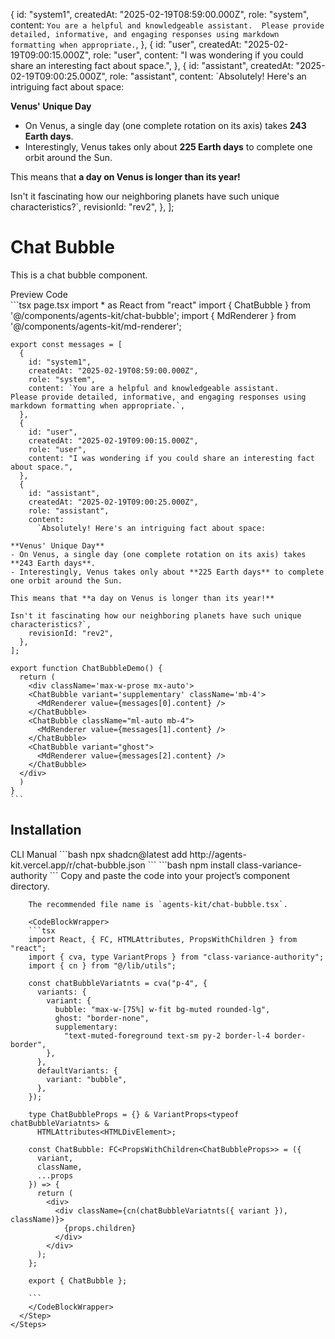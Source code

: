 
  {
    id: "system1",
    createdAt: "2025-02-19T08:59:00.000Z",
    role: "system",
    content: `You are a helpful and knowledgeable assistant. 
Please provide detailed, informative, and engaging responses using markdown formatting when appropriate.`,
  },
  {
    id: "user",
    createdAt: "2025-02-19T09:00:15.000Z",
    role: "user",
    content: "I was wondering if you could share an interesting fact about space.",
  },
  {
    id: "assistant",
    createdAt: "2025-02-19T09:00:25.000Z",
    role: "assistant",
    content:
      `Absolutely! Here's an intriguing fact about space:

**Venus' Unique Day**  
- On Venus, a single day (one complete rotation on its axis) takes **243 Earth days**.  
- Interestingly, Venus takes only about **225 Earth days** to complete one orbit around the Sun.  

This means that **a day on Venus is longer than its year!**

Isn't it fascinating how our neighboring planets have such unique characteristics?`,
    revisionId: "rev2",
  },
];


# Chat Bubble
This is a chat bubble component.

<Tabs defaultValue="preview" className="w-full not-prose">
  <TabsList>
    <TabsTrigger value="preview">Preview</TabsTrigger>
    <TabsTrigger value="code">Code</TabsTrigger>
  </TabsList>
  <TabsContent value="preview">
    <Card className="w-full p-8 items-center">
      <div className='max-w-prose mx-auto'>
        <ChatBubble variant='supplementary' className='mb-4'>
          <MdRenderer value={messages[0].content} />
        </ChatBubble>
        <ChatBubble className="ml-auto mb-4">
          <MdRenderer value={messages[1].content} />
        </ChatBubble>
        <ChatBubble variant="ghost">
          <MdRenderer value={messages[2].content} />
        </ChatBubble>
      </div>
    </Card>
  </TabsContent>
  <TabsContent value="code">
    ```tsx page.tsx
    import * as React from "react"
    import { ChatBubble } from '@/components/agents-kit/chat-bubble';
    import { MdRenderer } from '@/components/agents-kit/md-renderer';

    export const messages = [
      {
        id: "system1",
        createdAt: "2025-02-19T08:59:00.000Z",
        role: "system",
        content: `You are a helpful and knowledgeable assistant. 
    Please provide detailed, informative, and engaging responses using markdown formatting when appropriate.`,
      },
      {
        id: "user",
        createdAt: "2025-02-19T09:00:15.000Z",
        role: "user",
        content: "I was wondering if you could share an interesting fact about space.",
      },
      {
        id: "assistant",
        createdAt: "2025-02-19T09:00:25.000Z",
        role: "assistant",
        content:
          `Absolutely! Here's an intriguing fact about space:

    **Venus' Unique Day**  
    - On Venus, a single day (one complete rotation on its axis) takes **243 Earth days**.  
    - Interestingly, Venus takes only about **225 Earth days** to complete one orbit around the Sun.  

    This means that **a day on Venus is longer than its year!**

    Isn't it fascinating how our neighboring planets have such unique characteristics?`,
        revisionId: "rev2",
      },
    ];

    export function ChatBubbleDemo() {
      return (
        <div className='max-w-prose mx-auto'>
        <ChatBubble variant='supplementary' className='mb-4'>
          <MdRenderer value={messages[0].content} />
        </ChatBubble>
        <ChatBubble className="ml-auto mb-4">
          <MdRenderer value={messages[1].content} />
        </ChatBubble>
        <ChatBubble variant="ghost">
          <MdRenderer value={messages[2].content} />
        </ChatBubble>
      </div>
      )
    }
    ```
  </TabsContent>
</Tabs>


## Installation

<Tabs defaultValue="cli" className="w-full">
  <TabsList>
    <TabsTrigger value="cli">CLI</TabsTrigger>
    <TabsTrigger value="manual">Manual</TabsTrigger>
  </TabsList>
  <TabsContent value="cli">
    ```bash
    npx shadcn@latest add http://agents-kit.vercel.app/r/chat-bubble.json
    ```
  </TabsContent>
  <TabsContent value="manual">
    <Steps>
      <Step title='Install dependencies'>
        ```bash
        npm install class-variance-authority
        ```
      </Step>
      <Step title="Add component">
        Copy and paste the code into your project’s component directory.

        The recommended file name is `agents-kit/chat-bubble.tsx`.

        <CodeBlockWrapper>
        ```tsx
        import React, { FC, HTMLAttributes, PropsWithChildren } from "react";
        import { cva, type VariantProps } from "class-variance-authority";
        import { cn } from "@/lib/utils";

        const chatBubbleVariatnts = cva("p-4", {
          variants: {
            variant: {
              bubble: "max-w-[75%] w-fit bg-muted rounded-lg",
              ghost: "border-none",
              supplementary:
                "text-muted-foreground text-sm py-2 border-l-4 border-border",
            },
          },
          defaultVariants: {
            variant: "bubble",
          },
        });

        type ChatBubbleProps = {} & VariantProps<typeof chatBubbleVariatnts> &
          HTMLAttributes<HTMLDivElement>;

        const ChatBubble: FC<PropsWithChildren<ChatBubbleProps>> = ({
          variant,
          className,
          ...props
        }) => {
          return (
            <div>
              <div className={cn(chatBubbleVariatnts({ variant }), className)}>
                {props.children}
              </div>
            </div>
          );
        };

        export { ChatBubble };

        ```
        </CodeBlockWrapper>
      </Step>
    </Steps>
  </TabsContent>
</Tabs>

